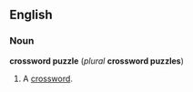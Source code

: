 ==English==
===Noun===
'''crossword puzzle''' (''plural'' '''crossword puzzles''')

#A [[crossword]].

<!--Please put translations, etc, under "crossword".-->